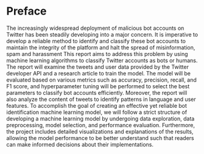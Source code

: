 # Preface {.unnumbered}


The increasingly widespread deployment of malicious bot accounts on Twitter has been steadily developing into a major concern. It is imperative to develop a reliable method to identify and classify these bot accounts to maintain the integrity of the platform and halt the spread of misinformation, spam and harassment This report aims to address this problem by using machine learning algorithms to classify Twitter accounts as bots or humans. The report will examine the tweets and user data provided by the Twitter developer API and a research article to train the model. The model will be evaluated based on various metrics such as accuracy, precision, recall, and F1 score, and hyperparameter tuning will be performed to select the best parameters to classify bot accounts efficiently. Moreover, the report will also analyze the content of tweets to identify patterns in language and user features. To accomplish the goal of creating an effective yet reliable bot identification machine learning model, we will follow a strict structure of developing a machine learning model by undergoing data exploration, data preprocessing, model selection, and performance evaluation. Furthermore, the project includes detailed visualizations and explanations of the results, allowing the model performance to be better understand such that readers can make informed decisions about their implementations.

